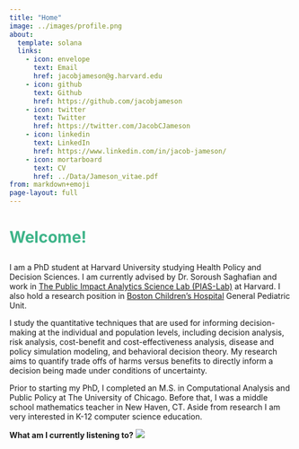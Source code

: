 ```yaml
---
title: "Home"
image: ../images/profile.png
about:
  template: solana
  links:
    - icon: envelope
      text: Email
      href: jacobjameson@g.harvard.edu
    - icon: github
      text: Github
      href: https://github.com/jacobjameson
    - icon: twitter
      text: Twitter
      href: https://twitter.com/JacobCJameson
    - icon: linkedin
      text: LinkedIn
      href: https://www.linkedin.com/in/jacob-jameson/
    - icon: mortarboard
      text: CV
      href: ../Data/Jameson_vitae.pdf
from: markdown+emoji
page-layout: full
---
```



<script
src="https://unpkg.com/github-calendar@latest/dist/github-calendar.min.js">
</script>

<link
rel="stylesheet"
href="https://unpkg.com/github-calendar@latest/dist/github-calendar-responsive.css"
/>


::: typewriter
<h1 style="font-weight: bold; color:#3EB489;">

Welcome!

</h1>
:::


I am a PhD student at Harvard University studying Health Policy and Decision Sciences. I am currently advised by Dr. Soroush Saghafian and work in [The Public Impact Analytics Science Lab (PIAS-Lab)](https://scholar.harvard.edu/saghafian/public-impact-analytics-science-lab-pias-lab-harvard) at Harvard. I also hold a research position in [Boston Children's Hospital](https://www.childrenshospital.org) General Pediatric Unit.

I study the quantitative techniques that are used for informing decision-making at the individual and population levels, including decision analysis, risk analysis, cost-benefit and cost-effectiveness analysis, disease and policy simulation modeling, and behavioral decision theory. My research aims to quantify trade offs of harms versus benefits to directly inform a decision being made under conditions of uncertainty.

Prior to starting my PhD, I completed an M.S. in Computational Analysis and Public Policy at The University of Chicago. Before that, I was a middle school mathematics teacher in New Haven, CT. Aside from research I am very interested in K-12 computer science education.

\hline

**What am I currently listening to?** [![](https://spotify-github-profile.vercel.app/api/view?uid=22pabhxtridwheejz7rfec6fq&cover_image=true&theme=novatorem&show_offline=false&background_color=121212&interchange=false&bar_color=53b14f&bar_color_cover=true)](https://spotify-github-profile.vercel.app/api/view?uid=22pabhxtridwheejz7rfec6fq&redirect=true)


